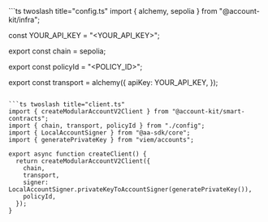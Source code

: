 <CodeBlocks>
```ts twoslash title="config.ts"
import { alchemy, sepolia } from "@account-kit/infra";

const YOUR_API_KEY = "<YOUR_API_KEY>";

export const chain = sepolia;

export const policyId = "<POLICY_ID>";

export const transport = alchemy({
  apiKey: YOUR_API_KEY,
});
```

```ts twoslash title="client.ts"
import { createModularAccountV2Client } from "@account-kit/smart-contracts";
import { chain, transport, policyId } from "./config";
import { LocalAccountSigner } from "@aa-sdk/core";
import { generatePrivateKey } from "viem/accounts";

export async function createClient() {
  return createModularAccountV2Client({
    chain,
    transport,
    signer: LocalAccountSigner.privateKeyToAccountSigner(generatePrivateKey()),
    policyId,
  });
}
```

</CodeBlocks>
